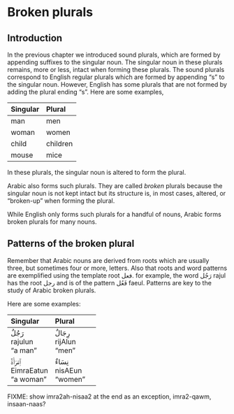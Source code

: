# Broken plurals

## Introduction

In the previous chapter we introduced sound plurals, which are formed by appending suffixes to the singular noun. The singular noun in these plurals remains, more or less, intact when forming these plurals. The sound plurals correspond to English regular plurals which are formed by appending "s" to the singular noun. However, English has some plurals that are not formed by adding the plural ending "s". Here are some examples,

| Singular | Plural |
|:-----------|:-----------|
| man        | men        |
| woman      | women      |
| child      | children   |
| mouse      | mice       |

In these plurals, the singular noun is altered to form the plural.

Arabic also forms such plurals. They are called _broken_ plurals because the singular noun is not kept intact but its structure is, in most cases, altered, or "broken-up" when forming the plural.

While English only forms such plurals for a handful of nouns, Arabic forms broken plurals for many nouns.

## Patterns of the broken plural

Remember that Arabic nouns are derived from roots which are usually three, but sometimes four or more, letters. Also that roots and word patterns are exemplified using the template root [فعل]{.arroot}. for example, the word [رَجُل]{.ar} [rajul]{.trn} has the root [رجل]{.arroot} and is of the pattern [فَعُل]{.ar} [faeul]{.trn}. Patterns are key to the study of Arabic broken plurals.

Here are some examples:

| Singular | Plural |
|:------------------|:------------------|
|[رَجُلٌ]{.ar}<br>[rajulun]{.trn}<br>"a man" |[رِجَالٌ]{.ar}<br>[rijAlun]{.trn}<br>"men" |
|[ٱِمْرَأَةٌ]{.ar}<br>[EimraEatun]{.trn}<br>"a woman" |[نِسَاءٌ]{.ar}<br>[nisAEun]{.trn}<br>"women" |

FIXME: show imra2ah-nisaa2 at the end as an exception, imra2-qawm, insaan-naas?
